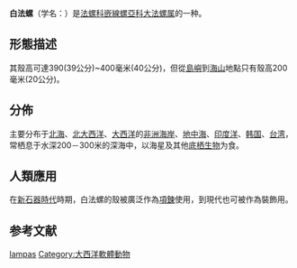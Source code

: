 {{Speciesbox
 | taxon = Charonia lampas
 | authority = (Reeve, 1844)
 | synonyms_ref = {{r|WoRMS_141101}}
 | synonyms =
* ''Charonia lampas '' {{small|(Reeve, 1844)}}{{r|shell_720}}
}}

'''白法螺'''（学名：''{{lang|la|Charonia lampas}}''）是[[法螺科|法螺科]][[嵌線螺亞科|嵌線螺亞科]][[大法螺属|大法螺属]]的一种{{r|shell_720|WoRMS_141101}}。

==形態描述==
其殼高可達390(39公分)~400毫米(40公分)，但從[[島嶼|島嶼]]到[[海底山|海山]]地點只有殼高200毫米(20公分)。

==分佈==
主要分布于[[北海_(大西洋)|北海]]、[[北大西洋|北大西洋]]、[[大西洋|大西洋]]的[[非洲|非洲]][[海岸|海岸]]、[[地中海|地中海]]、[[印度洋|印度洋]]、[[韩国|韩国]]{{r|shell_720}}、[[台湾|台湾]]{{r|shell_720}}，常栖息于水深200－300米的深海中，以海星及其他[[底栖生物|底栖生物]]为食{{r|shell_720}}。

==人類應用==
在[[新石器時代|新石器時代]]時期，白法螺的殼被廣泛作為[[項鍊|項鍊]]使用，到現代也可被作為裝飾用。

==参考文献==
{{reflist|refs=
<ref name="shell_720">{{cite web
 |url=http://shell.sinica.edu.tw/chinese/shellbase_detail.php?science_no=720
 |title=国际贝库：白法螺
 |publisher=台湾贝类资料库
 |access-date=2018-06-01
 |language=zh-hant
 |archive-date=2016-03-04
 |archive-url=https://web.archive.org/web/20160304104416/http://shell.sinica.edu.tw/chinese/shellbase_detail.php?science_no=720
 |dead-url=no
 }}</ref>
<ref name="WoRMS_141101">{{WoRMS |id=141101
 |title=''Charonia lampas'' (Reeve, 1844) |db=MolluscaBase
 |last1=Marshall |first1=Bruce
 |last2=Gofas    |first2=Serge
 |date=2015-01-16|access-date=2018-06-01 }}</ref>
}}
{{Taxonbar|from=Q1315928}}

[[Category:大法螺属|lampas]]
[[Category:大西洋軟體動物|Category:大西洋軟體動物]]